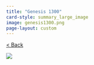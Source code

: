 ```yaml
---
title: "Genesis 1300"
card-style: summary_large_image
image: genesis1300.png
page-layout: custom
---
```


[\< Back](index.qmd){.btn .btn-secondary .btn role="button"}

![](genesis1300.png){.full-art-display}

